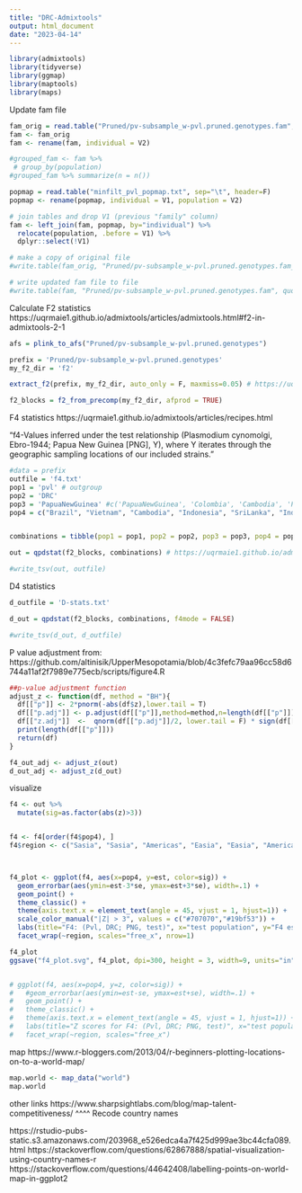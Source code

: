 ```yaml
---
title: "DRC-Admixtools"
output: html_document
date: "2023-04-14"
---
```


```r
library(admixtools)
library(tidyverse)
library(ggmap)
library(maptools)
library(maps)
```

Update fam file 
```r
fam_orig = read.table("Pruned/pv-subsample_w-pvl.pruned.genotypes.fam", sep=" ", header=F)
fam <- fam_orig
fam <- rename(fam, individual = V2)

#grouped_fam <- fam %>%
 # group_by(population)
#grouped_fam %>% summarize(n = n())

popmap = read.table("minfilt_pvl_popmap.txt", sep="\t", header=F)
popmap <- rename(popmap, individual = V1, population = V2)

# join tables and drop V1 (previous "family" column)
fam <- left_join(fam, popmap, by="individual") %>%
  relocate(population, .before = V1) %>%
  dplyr::select(!V1)

# make a copy of original file
#write.table(fam_orig, "Pruned/pv-subsample_w-pvl.pruned.genotypes.fam_original", quote=F, sep=" ", col.names=F, row.names=F)

# write updated fam file to file
#write.table(fam, "Pruned/pv-subsample_w-pvl.pruned.genotypes.fam", quote=F, sep=" ", col.names=F, row.names=F)

```




Calculate F2 statistics
https://uqrmaie1.github.io/admixtools/articles/admixtools.html#f2-in-admixtools-2-1
```r
afs = plink_to_afs("Pruned/pv-subsample_w-pvl.pruned.genotypes")

prefix = 'Pruned/pv-subsample_w-pvl.pruned.genotypes'
my_f2_dir = 'f2'

extract_f2(prefix, my_f2_dir, auto_only = F, maxmiss=0.05) # https://uqrmaie1.github.io/admixtools/reference/extract_f2.html
```

```r
f2_blocks = f2_from_precomp(my_f2_dir, afprod = TRUE)
```

F4 statistics
https://uqrmaie1.github.io/admixtools/articles/recipes.html

"f4-Values inferred under the test relationship (Plasmodium cynomolgi, Ebro-1944; Papua New Guinea [PNG], Y), where Y iterates through the geographic sampling locations of our included strains."
```r
#data = prefix
outfile = 'f4.txt'
pop1 = 'pvl' # outgroup
pop2 = 'DRC'
pop3 = 'PapuaNewGuinea' #c('PapuaNewGuinea', 'Colombia', 'Cambodia', 'Pakistan', 'Mauritania')
pop4 = c("Brazil", "Vietnam", "Cambodia", "Indonesia", "SriLanka", "India", "Malaysia", "Thailand", "Laos", "Ethiopia", "Myanmar", "Madagascar", "China", "Uganda", "Eritrea", "Bangladesh", "Sudan", "Afghanistan", "Guyana", "Philippines", "Pakistan", "Colombia", "Mauritania", "Peru", "Panama", "Mexico", "Nicaragua", "NorthKorea")


combinations = tibble(pop1 = pop1, pop2 = pop2, pop3 = pop3, pop4 = pop4)

out = qpdstat(f2_blocks, combinations) # https://uqrmaie1.github.io/admixtools/reference/qpdstat.html

#write_tsv(out, outfile)
```

D4 statistics
```r
d_outfile = 'D-stats.txt'

d_out = qpdstat(f2_blocks, combinations, f4mode = FALSE)

#write_tsv(d_out, d_outfile)
```

P value adjustment from: https://github.com/altinisik/UpperMesopotamia/blob/4c3fefc79aa96cc58d6744a11af2f7989e775ecb/scripts/figure4.R
```r
##p-value adjustment function
adjust_z <- function(df, method = "BH"){
  df[["p"]] <- 2*pnorm(-abs(df$z),lower.tail = T)
  df[["p.adj"]] <- p.adjust(df[["p"]],method=method,n=length(df[["p"]]))
  df[["z.adj"]]  <-  qnorm(df[["p.adj"]]/2, lower.tail = F) * sign(df[["z"]])  
  print(length(df[["p"]]))
  return(df)
}

f4_out_adj <- adjust_z(out)
d_out_adj <- adjust_z(d_out)

```


visualize
```r
f4 <- out %>%
  mutate(sig=as.factor(abs(z)>3))


f4 <- f4[order(f4$pop4), ]
f4$region <- c("Sasia", "Sasia", "Americas", "Easia", "Easia", "Americas", "Africa", "Africa", "Americas", "Sasia", "Seasia", "Easia", "Africa", "Seasia", "Africa", "Americas", "Easia", "Americas", "Easia", "Sasia", "Americas", "Americas", "Seasia", "Sasia", "Africa", "Easia", "Africa", "Easia")



f4_plot <- ggplot(f4, aes(x=pop4, y=est, color=sig)) + 
  geom_errorbar(aes(ymin=est-3*se, ymax=est+3*se), width=.1) +
  geom_point() +
  theme_classic() +
  theme(axis.text.x = element_text(angle = 45, vjust = 1, hjust=1)) +
  scale_color_manual("|Z| > 3", values = c("#707070","#19bf53")) +
  labs(title="F4: (Pvl, DRC; PNG, test)", x="test population", y="F4 estimate") +
  facet_wrap(~region, scales="free_x", nrow=1)

f4_plot
ggsave("f4_plot.svg", f4_plot, dpi=300, height = 3, width=9, units="in")


# ggplot(f4, aes(x=pop4, y=z, color=sig)) + 
#   #geom_errorbar(aes(ymin=est-se, ymax=est+se), width=.1) +
#   geom_point() +
#   theme_classic() +
#   theme(axis.text.x = element_text(angle = 45, vjust = 1, hjust=1)) +
#   labs(title="Z scores for F4: (Pvl, DRC; PNG, test)", x="test population", y="|Z| score", color="|Z| > 3") +
#   facet_wrap(~region, scales="free_x")

```
map
https://www.r-bloggers.com/2013/04/r-beginners-plotting-locations-on-to-a-world-map/

```r
map.world <- map_data("world")
map.world

```

other links
https://www.sharpsightlabs.com/blog/map-talent-competitiveness/
^^^^ Recode country names   

https://rstudio-pubs-static.s3.amazonaws.com/203968_e526edca4a7f425d999ae3bc44cfa089.html
https://stackoverflow.com/questions/62867888/spatial-visualization-using-country-names-r
https://stackoverflow.com/questions/44642408/labelling-points-on-world-map-in-ggplot2